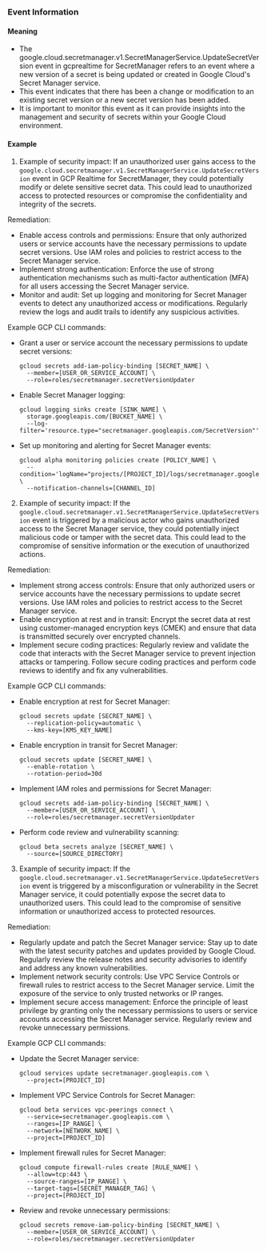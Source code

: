 
### Event Information

#### Meaning

- The google.cloud.secretmanager.v1.SecretManagerService.UpdateSecretVersion event in gcprealtime for SecretManager refers to an event where a new version of a secret is being updated or created in Google Cloud's Secret Manager service.
- This event indicates that there has been a change or modification to an existing secret version or a new secret version has been added.
- It is important to monitor this event as it can provide insights into the management and security of secrets within your Google Cloud environment.

#### Example

1. Example of security impact: If an unauthorized user gains access to the `google.cloud.secretmanager.v1.SecretManagerService.UpdateSecretVersion` event in GCP Realtime for SecretManager, they could potentially modify or delete sensitive secret data. This could lead to unauthorized access to protected resources or compromise the confidentiality and integrity of the secrets.

Remediation:
- Enable access controls and permissions: Ensure that only authorized users or service accounts have the necessary permissions to update secret versions. Use IAM roles and policies to restrict access to the Secret Manager service.
- Implement strong authentication: Enforce the use of strong authentication mechanisms such as multi-factor authentication (MFA) for all users accessing the Secret Manager service.
- Monitor and audit: Set up logging and monitoring for Secret Manager events to detect any unauthorized access or modifications. Regularly review the logs and audit trails to identify any suspicious activities.

Example GCP CLI commands:
- Grant a user or service account the necessary permissions to update secret versions:
  ```
  gcloud secrets add-iam-policy-binding [SECRET_NAME] \
    --member=[USER_OR_SERVICE_ACCOUNT] \
    --role=roles/secretmanager.secretVersionUpdater
  ```

- Enable Secret Manager logging:
  ```
  gcloud logging sinks create [SINK_NAME] \
    storage.googleapis.com/[BUCKET_NAME] \
    --log-filter='resource.type="secretmanager.googleapis.com/SecretVersion"'
  ```

- Set up monitoring and alerting for Secret Manager events:
  ```
  gcloud alpha monitoring policies create [POLICY_NAME] \
    --condition='logName="projects/[PROJECT_ID]/logs/secretmanager.googleapis.com%2FSecretVersion"' \
    --notification-channels=[CHANNEL_ID]
  ```


2. Example of security impact: If the `google.cloud.secretmanager.v1.SecretManagerService.UpdateSecretVersion` event is triggered by a malicious actor who gains unauthorized access to the Secret Manager service, they could potentially inject malicious code or tamper with the secret data. This could lead to the compromise of sensitive information or the execution of unauthorized actions.

Remediation:
- Implement strong access controls: Ensure that only authorized users or service accounts have the necessary permissions to update secret versions. Use IAM roles and policies to restrict access to the Secret Manager service.
- Enable encryption at rest and in transit: Encrypt the secret data at rest using customer-managed encryption keys (CMEK) and ensure that data is transmitted securely over encrypted channels.
- Implement secure coding practices: Regularly review and validate the code that interacts with the Secret Manager service to prevent injection attacks or tampering. Follow secure coding practices and perform code reviews to identify and fix any vulnerabilities.

Example GCP CLI commands:
- Enable encryption at rest for Secret Manager:
  ```
  gcloud secrets update [SECRET_NAME] \
    --replication-policy=automatic \
    --kms-key=[KMS_KEY_NAME]
  ```

- Enable encryption in transit for Secret Manager:
  ```
  gcloud secrets update [SECRET_NAME] \
    --enable-rotation \
    --rotation-period=30d
  ```

- Implement IAM roles and permissions for Secret Manager:
  ```
  gcloud secrets add-iam-policy-binding [SECRET_NAME] \
    --member=[USER_OR_SERVICE_ACCOUNT] \
    --role=roles/secretmanager.secretVersionUpdater
  ```

- Perform code review and vulnerability scanning:
  ```
  gcloud beta secrets analyze [SECRET_NAME] \
    --source=[SOURCE_DIRECTORY]
  ```


3. Example of security impact: If the `google.cloud.secretmanager.v1.SecretManagerService.UpdateSecretVersion` event is triggered by a misconfiguration or vulnerability in the Secret Manager service, it could potentially expose the secret data to unauthorized users. This could lead to the compromise of sensitive information or unauthorized access to protected resources.

Remediation:
- Regularly update and patch the Secret Manager service: Stay up to date with the latest security patches and updates provided by Google Cloud. Regularly review the release notes and security advisories to identify and address any known vulnerabilities.
- Implement network security controls: Use VPC Service Controls or firewall rules to restrict access to the Secret Manager service. Limit the exposure of the service to only trusted networks or IP ranges.
- Implement secure access management: Enforce the principle of least privilege by granting only the necessary permissions to users or service accounts accessing the Secret Manager service. Regularly review and revoke unnecessary permissions.

Example GCP CLI commands:
- Update the Secret Manager service:
  ```
  gcloud services update secretmanager.googleapis.com \
    --project=[PROJECT_ID]
  ```

- Implement VPC Service Controls for Secret Manager:
  ```
  gcloud beta services vpc-peerings connect \
    --service=secretmanager.googleapis.com \
    --ranges=[IP_RANGE] \
    --network=[NETWORK_NAME] \
    --project=[PROJECT_ID]
  ```

- Implement firewall rules for Secret Manager:
  ```
  gcloud compute firewall-rules create [RULE_NAME] \
    --allow=tcp:443 \
    --source-ranges=[IP_RANGE] \
    --target-tags=[SECRET_MANAGER_TAG] \
    --project=[PROJECT_ID]
  ```

- Review and revoke unnecessary permissions:
  ```
  gcloud secrets remove-iam-policy-binding [SECRET_NAME] \
    --member=[USER_OR_SERVICE_ACCOUNT] \
    --role=roles/secretmanager.secretVersionUpdater
  ```

